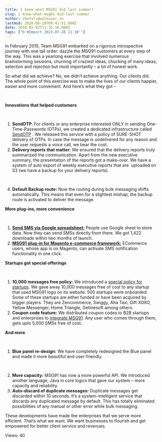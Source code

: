 ```yaml
---
title: I know what MSG91 did last summer!
slug: i-know-what-msg91-did-last-summer
author: shefali@walkover.in
lastmod: 2020-08-18T09:41:51.000Z
date: 2016-02-02T11:35:16.000Z
tags: ["b'#Import 2023-07-28 11:30'"]
---
```


In February 2015, Team MSG91 embarked on a rigorous introspective journey with one tall order: dazzle the MSG91 customers at every step of the way. This was a yearlong exercise that involved numerous brainstorming sessions, churning of craziest ideas, chucking of many ideas, selection and rejection but most importantly – a lot of honest work.


So what did we achieve? No, we didn’t achieve anything. Our clients did. The whole point of this exercise was to make the lives of our clients happier, easier and more convenient. And here’s what they got –


 


**Innovations that helped customers**


 


1. **SendOTP**: For clients or any enterprise interested ONLY in sending One-Time-Passwords (OTPs), we created a dedicated infrastructure called [SendOTP](http://sendotp.msg91.com/) . We released this service with a policy of SURE-SHOT delivery of OTPs. In case the message is undelivered for any reason and the user requests a voice call, we bear the cost.
2. **Delivery reports that matter:** We ensured that the delivery reports truly summarized the communication. Apart from the new executive summary, the presentation of the reports got a make-over. We have a system of auto export of weekly executive reports that are  uploaded on S3 (we have a backup for your delivery reports).
   

 

4. **Default Backup route:** Now the routing during bulk messaging shifts automatically. This means that even for a slightest mishap, the backup route is activated to deliver the message.


**More plug-ins, more convenience**


 


1. **[Send SMS via Google spreadsheet:](https://msg91.com/sms-for-spreadsheets)** People use Google sheet to store data. Now they can send SMSs directly from there. We got 1,422 downloads within two months of launch.
2. **[MSG91 plug-in for Magento e-commerce framework:](https://msg91.com/guide/msg91-for-magento-a-new-gift-from-our-pouch-for-the-e-commerce-platform/)** ECommerce users, whose app is on Magento, can activate SMS notification functionality in one click.


**Startups got special offerings**


 


1. **10,000 messages free policy:** We introduced a [special policy for startups](https://msg91.com/startups/). We gave away 10,000 messages free of cost to any startup that used MSG91 logo on its website. 500 startups were onboarded. Some of these startups are either funded or have been acquired by bigger players. They are Zencommerce, Swiggy, Aha Taxi, Gift XOXO, Yellow Messenger, Home Triangle, Getmesoft among others.
2. **Coupon code feature:** We distributed coupon codes to B2B startups and enterprises to [integrate MSG91](https://msg91.com/sms-for-developers). Any user who comes through them, gets upto 5,000 SMSs free of cost.


**And more**  

 


1. **Blue panel re-design:** We have completely redesigned the Blue panel and made it more beautiful and user-friendly.


 


2. **More capacity:** MSG91 has now a more powerful API. We introduced another language, Java in core logics that gave our system – more capacity and reliability.
3. **Auto-discard of duplicate messages:** Duplicate messages get discarded within 10 seconds. It’s a system-intelligent service that discards any duplicated message by default. This has totally eliminated possibilities of any manual or other error while bulk messaging.


These developments have made the enterprises that we serve more efficient. That’s what we want. We want businesses to flourish and get empowered for better client service and revenues.


 Views: 40


